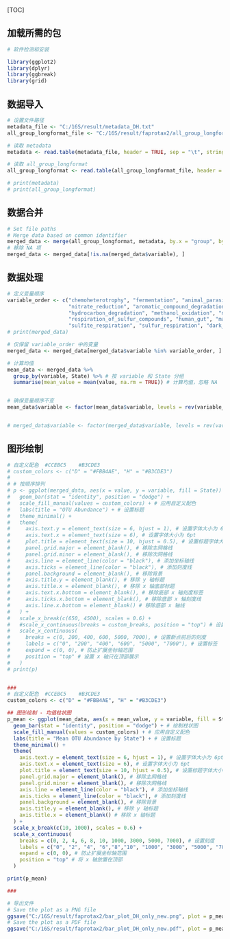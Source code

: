 [TOC]


## 加载所需的包
```{r}
# 软件检测和安装

library(ggplot2)
library(dplyr)
library(ggbreak)
library(grid) 


```

## 数据导入
```{r}
# 设置文件路径
metadata_file <- "C:/16S/result/metadata_DH.txt"
all_group_longformat_file <- "C:/16S/result/faprotax2/all_group_longformat.txt"

# 读取 metadata 
metadata <- read.table(metadata_file, header = TRUE, sep = "\t", stringsAsFactors = FALSE)

# 读取 all_group_longformat
all_group_longformat <- read.table(all_group_longformat_file, header = TRUE, sep = "\t", stringsAsFactors = FALSE)

# print(metadata)
# print(all_group_longformat)

```    

## 数据合并
```{r}
# Set file paths
# Merge data based on common identifier
merged_data <- merge(all_group_longformat, metadata, by.x = "group", by.y = "SampleID")
# 移除 NA 项
merged_data <- merged_data[!is.na(merged_data$variable), ]


```    

## 数据处理
```{r}
# 定义变量顺序
variable_order <- c("chemoheterotrophy", "fermentation", "animal_parasites_or_symbionts", "aerobic_chemoheterotrophy",
                    "nitrate_reduction", "aromatic_compound_degradation", "aliphatic_non_methane_hydrocarbon_degradation",
                    "hydrocarbon_degradation", "methanol_oxidation", "methylotrophy", "human_associated", "ureolysis",
                    "respiration_of_sulfur_compounds", "human_gut", "mammal_gut", "human_pathogens_all", "sulfate_respiration",
                    "sulfite_respiration", "sulfur_respiration", "dark_hydrogen_oxidation")
# print(merged_data)

# 仅保留 variable_order 中的变量
merged_data <- merged_data[merged_data$variable %in% variable_order, ]

# 计算均值
mean_data <- merged_data %>%
  group_by(variable, State) %>% # 按 variable 和 State 分组
  summarise(mean_value = mean(value, na.rm = TRUE)) # 计算均值，忽略 NA


# 确保变量顺序不变
mean_data$variable <- factor(mean_data$variable, levels = rev(variable_order)) # 逆转顺序


# merged_data$variable <- factor(merged_data$variable, levels = rev(variable_order)) # 逆转顺序以确保从上到下的顺序
```    

## 图形绘制
```{r}
# 自定义配色  #CCEBC5    #B3CDE3
# custom_colors <- c("D" = "#FBB4AE", "H" = "#B3CDE3")
# 
# # 按顺序排列
# p <- ggplot(merged_data, aes(x = value, y = variable, fill = State)) +
#   geom_bar(stat = "identity", position = "dodge") +
#   scale_fill_manual(values = custom_colors) + # 应用自定义配色
#   labs(title = "OTU Abundance") + # 设置标题
#   theme_minimal() +
#   theme(
#     axis.text.y = element_text(size = 6, hjust = 1), # 设置字体大小为 6pt
#     axis.text.x = element_text(size = 6), # 设置字体大小为 6pt
#     plot.title = element_text(size = 10, hjust = 0.5), # 设置标题字体大小并居中
#     panel.grid.major = element_blank(), # 移除主网格线
#     panel.grid.minor = element_blank(), # 移除次网格线
#     axis.line = element_line(color = "black"), # 添加坐标轴线
#     axis.ticks = element_line(color = "black"), # 添加刻度线
#     panel.background = element_blank(), # 移除背景
#     axis.title.y = element_blank(), # 移除 y 轴标题
#     axis.title.x = element_blank(), # 移除 x 轴底部标题
#     axis.text.x.bottom = element_blank(), # 移除底部 x 轴刻度标签
#     axis.ticks.x.bottom = element_blank(), # 移除底部 x 轴刻度线
#     axis.line.x.bottom = element_blank() # 移除底部 x 轴线
#   ) +
#   scale_x_break(c(650, 4500), scales = 0.6) +
#   #scale_x_continuous(breaks = custom_breaks, position = "top") # 设置 x 轴只在顶部展示
#   scale_x_continuous(
#     breaks = c(0, 200, 400, 600, 5000, 7000), # 设置断点前后的刻度
#     labels = c("0", "200", "400", "600", "5000", "7000"), # 设置标签
#     expand = c(0, 0), # 防止扩展坐标轴范围
#     position = "top" # 设置 x 轴只在顶部展示
#   )
# print(p)


###
# 自定义配色  #CCEBC5    #B3CDE3
custom_colors <- c("D" = "#FBB4AE", "H" = "#B3CDE3")

## 图形绘制 - 均值柱状图
p_mean <- ggplot(mean_data, aes(x = mean_value, y = variable, fill = State)) +
  geom_bar(stat = "identity", position = "dodge") + # 绘制柱状图
  scale_fill_manual(values = custom_colors) + # 应用自定义配色
  labs(title = "Mean OTU Abundance by State") + # 设置标题
  theme_minimal() +
  theme(
    axis.text.y = element_text(size = 6, hjust = 1), # 设置字体大小为 6pt
    axis.text.x = element_text(size = 6), # 设置字体大小为 6pt
    plot.title = element_text(size = 10, hjust = 0.5), # 设置标题字体大小并居中
    panel.grid.major = element_blank(), # 移除主网格线
    panel.grid.minor = element_blank(), # 移除次网格线
    axis.line = element_line(color = "black"), # 添加坐标轴线
    axis.ticks = element_line(color = "black"), # 添加刻度线
    panel.background = element_blank(), # 移除背景
    axis.title.y = element_blank(), # 移除 y 轴标题
    axis.title.x = element_blank() # 移除 x 轴标题
  ) +
  scale_x_break(c(10, 1000), scales = 0.6) +
  scale_x_continuous(
    breaks = c(0, 2, 4, 6, 8, 10, 1000, 3000, 5000, 7000), # 设置刻度
    labels = c("0", "2", "4", "6","8","10", "1000", "3000", "5000", "7000"), # 设置刻度标签
    expand = c(0, 0), # 防止扩展坐标轴范围
    position = "top" # 将 x 轴放置在顶部
  )

print(p_mean)

###

# 导出文件
# Save the plot as a PNG file
ggsave("C:/16S/result/faprotax2/bar_plot_DH_only_new.png", plot = p_mean, width = 6, height = 5)
# Save the plot as a PDF file
ggsave("C:/16S/result/faprotax2/bar_plot_DH_only_new.pdf", plot = p_mean, width = 6, height = 5)

```    
 
 
 
 

 
 
 
 
 
 
 

 
 
 
 
 
 
 
 
 
 
 
 
 
 
 
 
 
 
 
 
 
 